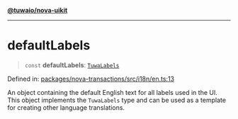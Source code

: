 [**@tuwaio/nova-uikit**](../../../README.md)

***

# defaultLabels

> `const` **defaultLabels**: [`TuwaLabels`](../type-aliases/TuwaLabels.md)

Defined in: [packages/nova-transactions/src/i18n/en.ts:13](https://github.com/TuwaIO/nova-uikit/blob/8c227b3240aabcebf3eaf65cc271a423383f4964/packages/nova-transactions/src/i18n/en.ts#L13)

An object containing the default English text for all labels used in the UI.
This object implements the `TuwaLabels` type and can be used as a template
for creating other language translations.

